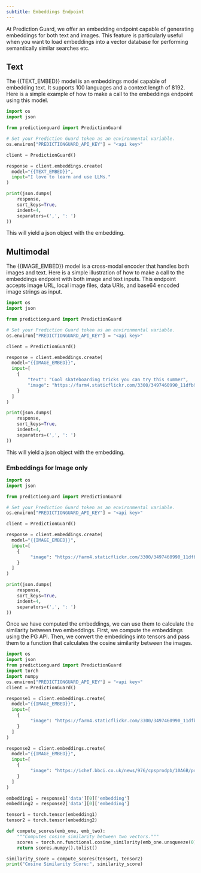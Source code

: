 ```yaml
---
subtitle: Embeddings Endpoint
---
```


At Prediction Guard, we offer an embedding endpoint capable of generating embeddings for both text and images. This feature is particularly useful when you want to load embeddings into a vector database for performing semantically similar searches etc.

## Text

The {{TEXT_EMBED}} model is an embeddings model capable of embedding text. It supports 100 languages and a context length of 8192. Here is a simple example of how to make a call to the embeddings endpoint using this model.

```Python
import os
import json

from predictionguard import PredictionGuard

# Set your Prediction Guard token as an environmental variable.
os.environ["PREDICTIONGUARD_API_KEY"] = "<api key>"

client = PredictionGuard()

response = client.embeddings.create(
  model="{{TEXT_EMBED}}",
  input="I love to learn and use LLMs."
)

print(json.dumps(
    response,
    sort_keys=True,
    indent=4,
    separators=(',', ': ')
))
```

This will yield a json object with the embedding.

## Multimodal

The {{IMAGE_EMBED}} model is a cross-modal encoder that handles both images and text. Here is a simple illustration of how to make a call to the embeddings endpoint with both image and text inputs. This endpoint accepts image URL, local image files, data URIs, and base64 encoded image strings as input.

```Python
import os
import json

from predictionguard import PredictionGuard

# Set your Prediction Guard token as an environmental variable.
os.environ["PREDICTIONGUARD_API_KEY"] = "<api key>"

client = PredictionGuard()

response = client.embeddings.create(
  model="{{IMAGE_EMBED}}",
  input=[
    {
        "text": "Cool skateboarding tricks you can try this summer",
        "image": "https://farm4.staticflickr.com/3300/3497460990_11dfb95dd1_z.jpg"
    }
  ]
)

print(json.dumps(
    response,
    sort_keys=True,
    indent=4,
    separators=(',', ': ')
))
```

This will yield a json object with the embedding.

### Embeddings for Image only

```Python
import os
import json

from predictionguard import PredictionGuard

# Set your Prediction Guard token as an environmental variable.
os.environ["PREDICTIONGUARD_API_KEY"] = "<api key>"

client = PredictionGuard()

response = client.embeddings.create(
  model="{{IMAGE_EMBED}}",
  input=[
    {
         "image": "https://farm4.staticflickr.com/3300/3497460990_11dfb95dd1_z.jpg",
    }
  ]
)

print(json.dumps(
    response,
    sort_keys=True,
    indent=4,
    separators=(',', ': ')
))
```

Once we have computed the embeddings, we can use them to calculate the similarity between two embeddings. First, we compute the embeddings using the PG API. Then, we convert the embeddings into tensors and pass them to a function that calculates the cosine similarity between the images.

```Python
import os
import json
from predictionguard import PredictionGuard
import torch
import numpy
os.environ["PREDICTIONGUARD_API_KEY"] = "<api key>"
client = PredictionGuard()

response1 = client.embeddings.create(
  model="{{IMAGE_EMBED}}",
  input=[
    {
         "image": "https://farm4.staticflickr.com/3300/3497460990_11dfb95dd1_z.jpg",
    }
  ]
)

response2 = client.embeddings.create(
  model="{{IMAGE_EMBED}}",
  input=[
    {
         "image": "https://ichef.bbci.co.uk/news/976/cpsprodpb/10A6B/production/_133130286_gettyimages-1446849679.jpg",
    }
  ]
)

embedding1 = response1['data'][0]['embedding']
embedding2 = response2['data'][0]['embedding']

tensor1 = torch.tensor(embedding1)
tensor2 = torch.tensor(embedding2)

def compute_scores(emb_one, emb_two):
    """Computes cosine similarity between two vectors."""
    scores = torch.nn.functional.cosine_similarity(emb_one.unsqueeze(0), emb_two.unsqueeze(0))
    return scores.numpy().tolist()

similarity_score = compute_scores(tensor1, tensor2)
print("Cosine Similarity Score:", similarity_score)
```

